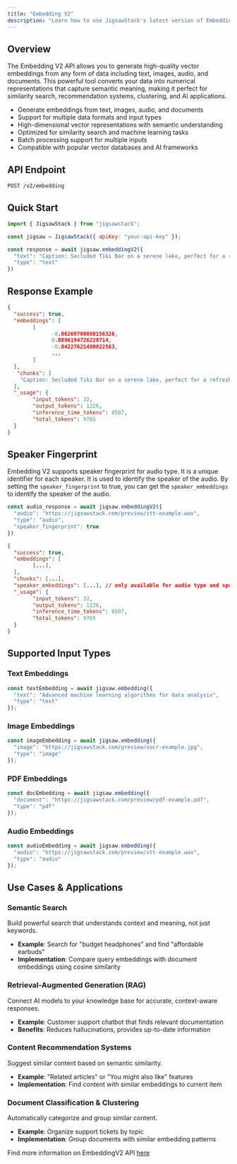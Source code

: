 ```yaml
---
title: "Embedding V2"
description: "Learn how to use JigsawStack's latest version of Embedding API to generate embeddings any form of data"
---
```

## Overview

The Embedding V2 API allows you to generate high-quality vector embeddings from any form of data including text, images, audio, and documents. This powerful tool converts your data into numerical representations that capture semantic meaning, making it perfect for similarity search, recommendation systems, clustering, and AI applications.

- Generate embeddings from text, images, audio, and documents
- Support for multiple data formats and input types
- High-dimensional vector representations with semantic understanding
- Optimized for similarity search and machine learning tasks
- Batch processing support for multiple inputs
- Compatible with popular vector databases and AI frameworks

## API Endpoint

```
POST /v2/embedding
```

## Quick Start

```javascript JavaScript
import { JigsawStack } from "jigsawstack";

const jigsaw = JigsawStack({ apiKey: "your-api-key" });

const response = await jigsaw.embeddingV2({
  "text": "Caption: Secluded Tiki Bar on a serene lake, perfect for a refreshing drink and a relaxing getaway",
  "type": "text"
})

```

## Response Example

```json
{
  "success": true,
  "embeddings": [
        [
              -0.06269700080156326,
              0.0896194726228714,
              -0.04227621480822563,
              ...
        ]
  ],
   "chunks": [
    "Caption: Secluded Tiki Bar on a serene lake, perfect for a refreshing drink and a relaxing getaway"
  ],
  "_usage": {
        "input_tokens": 32,
        "output_tokens": 1226,
        "inference_time_tokens": 8507,
        "total_tokens": 9765
  }
}
```
## Speaker Fingerprint
Embedding V2 supports speaker fingerprint for audio type. It is a unique identifier for each speaker. It is used to identify the speaker of the audio.
By setting the `speaker_fingerprint` to true, you can get the `speaker_embeddings` to identify the speaker of the audio.

```javascript
const audio_response = await jigsaw.embeddingV2({
  "audio": "https://jigsawstack.com/preview/stt-example.wav",
  "type": "audio",
  "speaker_fingerprint": true
})
```

```json
{
  "success": true,
  "embeddings": [
        [...],
  ],
  "chunks": [...],
  "speaker_embeddings": [...], // only available for audio type and speaker_fingerprint is true
  "_usage": {
        "input_tokens": 32,
        "output_tokens": 1226,
        "inference_time_tokens": 8507,
        "total_tokens": 9765
  }
}
```

## Supported Input Types

### Text Embeddings
```javascript
const textEmbedding = await jigsaw.embedding({
  "text": "Advanced machine learning algorithms for data analysis",
  "type": "text"
});
```

### Image Embeddings  
```javascript
const imageEmbedding = await jigsaw.embedding({
  "image": "https://jigsawstack.com/preview/vocr-example.jpg",
  "type": "image"
});
```

### PDF Embeddings
```javascript
const docEmbedding = await jigsaw.embedding({
  "document": "https://jigsawstack.com/preview/pdf-example.pdf",
  "type": "pdf"
});
```

### Audio Embeddings
```javascript
const audioEmbedding = await jigsaw.embedding({
  "audio": "https://jigsawstack.com/preview/stt-example.wav",
  "type": "audio"
});
```


## Use Cases & Applications

### Semantic Search
Build powerful search that understands context and meaning, not just keywords.
- **Example**: Search for "budget headphones" and find "affordable earbuds"
- **Implementation**: Compare query embeddings with document embeddings using cosine similarity

### Retrieval-Augmented Generation (RAG)
Connect AI models to your knowledge base for accurate, context-aware responses.
- **Example**: Customer support chatbot that finds relevant documentation
- **Benefits**: Reduces hallucinations, provides up-to-date information

### Content Recommendation Systems  
Suggest similar content based on semantic similarity.
- **Example**: "Related articles" or "You might also like" features
- **Implementation**: Find content with similar embeddings to current item

### Document Classification & Clustering
Automatically categorize and group similar content.
- **Example**: Organize support tickets by topic
- **Implementation**: Group documents with similar embedding patterns

<Note>Find more information on EmbeddingV2 API [here](/docs/api-reference/ai/embeddingV2)</Note>
